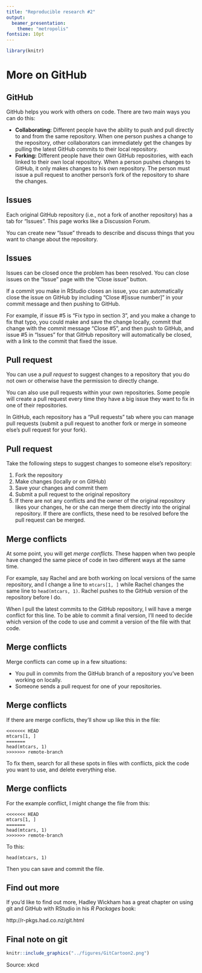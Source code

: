 ```yaml
---
title: "Reproducible research #2"
output: 
  beamer_presentation:
    theme: "metropolis"
fontsize: 10pt
---
```


```r
library(knitr)
```

# More on GitHub

## GitHub

GitHub helps you work with others on code. There are two main ways you can do this: 

- **Collaborating:** Different people have the ability to push and pull directly to and from the same repository. When one person pushes a change to the repository, other collaborators can immediately get the changes by pulling the latest GitHub commits to their local repository. 
- **Forking:** Different people have their own GitHub repositories, with each linked to their own local repository. When a person pushes changes to GitHub, it only makes changes to his own repository. The person must issue a pull request to another person's fork of the repository to share the changes. 

## Issues 

Each original GitHub repository (i.e., not a fork of another repository) has a tab for "Issues". This page works like a Discussion Forum. \bigskip 

You can create new "Issue" threads to describe and discuss things that you want to change about the repository. \bigskip


## Issues 

Issues can be closed once the problem has been resolved. You can close issues on the "Issue" page with the "Close issue" button. 

If a commit you make in RStudio closes an issue, you can automatically close the issue on GitHub by including "Close #[issue number]" in your commit message and then pushing to GitHub. \bigskip

For example, if issue #5 is "Fix typo in section 3", and you make a change to fix that typo, you could make and save the change locally, commit that change with the commit message "Close #5", and then push to GitHub, and issue #5 in "Issues" for that GitHub repository will automatically be closed, with a link to the commit that fixed the issue. 

## Pull request

You can use a *pull request* to suggest changes to a repository that you do not own or otherwise have the permission to directly change. \bigskip

You can also use pull requests within your own repositories. Some people will create a pull request every time they have a big issue they want to fix in one of their repositories. \bigskip

In GitHub, each repository has a "Pull requests" tab where you can manage pull requests (submit a pull request to another fork or merge in someone else's pull request for your fork).

## Pull request

Take the following steps to suggest changes to someone else's repository: 

1. Fork the repository
2. Make changes (locally or on GitHub)
3. Save your changes and commit them
4. Submit a pull request to the original repository
5. If there are not any conflicts and the owner of the original repository likes your changes, he or she can merge them directly into the original repository. If there are conflicts, these need to be resolved before the pull request can be merged. 

## Merge conflicts

At some point, you will get *merge conflicts*. These happen when two people have changed the same piece of code in two different ways at the same time. \bigskip

For example, say Rachel and are both working on local versions of the same repository, and I change a line to `mtcars[1, ]` while Rachel changes the same line to `head(mtcars, 1)`. Rachel pushes to the GitHub version of the repository before I do. \bigskip 

When I pull the latest commits to the GitHub repository, I will have a merge conflict for this line. To be able to commit a final version, I'll need to decide which version of the code to use and commit a version of the file with that code. 

## Merge conflicts

Merge conflicts can come up in a few situations: 

- You pull in commits from the GitHub branch of a repository you've been working on locally.
- Someone sends a pull request for one of your repositories.

## Merge conflicts

If there are merge conflicts, they'll show up like this in the file: 

```
<<<<<<< HEAD
mtcars[1, ]
=======
head(mtcars, 1)
>>>>>>> remote-branch
```

To fix them, search for all these spots in files with conflicts, pick the code you want to use, and delete everything else. 

## Merge conflicts

For the example conflict, I might change the file from this:

```
<<<<<<< HEAD
mtcars[1, ]
=======
head(mtcars, 1)
>>>>>>> remote-branch
```

To this: 

```
head(mtcars, 1)
```

Then you can save and commit the file.

## Find out more

If you'd like to find out more, Hadley Wickham has a great chapter on using git and GitHub with RStudio in his *R Packages* book:

http://r-pkgs.had.co.nz/git.html

## Final note on git

```r
knitr::include_graphics("../figures/GitCartoon2.png")
```
Source: xkcd

<!-- # R Notebooks -->

<!-- ## R Notebooks -->

<!-- From RStudio's [article on R Notebooks](http://rmarkdown.rstudio.com/r_notebooks.html): -->

<!-- > "An R Notebook is an R Markdown document with chunks that can be executed independently and interactively, with output visible immediately beneath the input." -->

<!-- R Notebooks are a new feature. Right now, if you want to use them, you need to update to RStudio's Preview version. You can get that [here](https://www.rstudio.com/products/rstudio/download/preview/). -->

<!-- ## R Notebooks -->

<!-- You can render an R Notebook document to a final, static version (e.g., pdf, Word, HTML) just like an R Markdown file. \bigskip -->

<!-- Therefore, you can use R Notebooks as an alternative to R Markdown, with the ability to try out and change chunks interactively as you write the document.  -->

<!-- ## R Notebooks -->

<!-- You can open a new R Notebook file by going in RStudio to "File" -> "New File". In the Preview version of RStudio, there's an option there for "R Notebook". \bigskip -->

<!-- As with R Markdown files, when you choose to create a new R Notebook file, RStudio opens a skeleton file with some example text and formatting already in the file. \bigskip -->

<!-- The syntax is very similar to an R Markdown file, but the YAML now specifies:  -->

<!-- ``` -->
<!-- output: html_notebook -->
<!-- ``` -->
